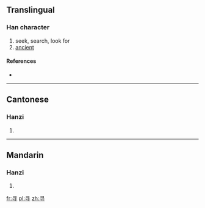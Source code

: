 {{also|尋}}
==Translingual==

===Han character===
{{Han char|rn=41|rad=寸|as=03|sn=6|four=|canj=尸一木戈 (SMDI)}}

# seek, search, look for
# [[ancient]]

====References====
* {{Han ref|kx=0293.331|hdz=10504.010|uh=5BFB|ud=23547}}

----

==Cantonese==

===Hanzi===
{{yue-hanzi|jyut=|y=cham4|tra=尋}}

# {{defn|lang=yue|sort=寸03}}

----

==Mandarin==

===Hanzi===
{{cmn-hanzi|tra=尋|pin=[[xún]] ([[xun2]])|wg=hsün<sup>2</sup>}}

# {{defn|lang=cmn|sort=寸03}}

[[fr:寻]]
[[pl:寻]]
[[zh:寻]]